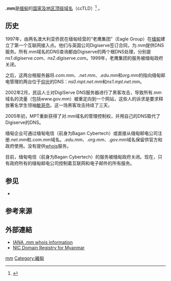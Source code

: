 {{Refimprove|time=2021-08-11T02:22:00+00:00}}
{{noteTA
|G1=IT
|1=zh-cn:国家和地区顶级域;zh-hk:國家及地區頂級域;zh-tw:國碼頂級網域名稱;
|2=zh-cn:顶级域;zh-hk:頂級域;zh-tw:頂級網域;
}}

'''.mm'''是[[缅甸|缅甸]]的[[国家及地区顶级域名|国家及地区顶级域名]]（ccTLD）<ref>{{cite web|url=https://www.iana.org/root-whois/mm.htm|title=IANA .mm whois information|accessdate=January 2011|archive-date=2008-08-21|archive-url=https://web.archive.org/web/20080821123721/http://www.iana.org/root-whois/mm.htm}}</ref> 。

== 历史 ==
1997年，由两名澳大利亚侨民在缅甸经营的“老鹰集团”（Eagle Group）在[[缅甸|缅甸]]建立了第一个互联网接入点。他们与英国公司Digiserve签订合同，为.mm提供DNS服务。所有.mm域名的DNS查询都由Digiserve的两个根DNS处理，分别是''ns1.digiserve.com''、''ns2.digiserve.com''。1999年，老鹰集团的服务被缅甸政府关闭。

之后，这两台根服务器将''.com.mm''、''.net.mm''、''.edu.mm''和''org.mm''的{{tsl|en|SOA record|SOA记录}}指向缅甸邮电管理的两台位于[[仰光|仰光]]的DNS：''ns0.mpt.net.mm''和''ns1.mpt.net.mm''。

2002年2月，民运人士对DigiServe DNS服务器进行了黑客攻击，导致所有.mm域名的流量（包括www.gov.mm）被重定向到一个网站，这些人的诉求是要求释放著名学生领袖[[敏哥奈|敏哥奈]]。这一场黑客攻击持续了三天。

2005年初，MPT重新获得了对.mm域名的管理控制权，并用自己的DNS取代了Digiserve的DNS。

缅甸企业可通过缅甸电信（前身为Bagan Cybertech）或直接从缅甸邮电公司注册''.net.mm''和''.com.mm''域名。''.edu.mm''、''.org.mm''、''.gov.mm''域名保留供官方和政府使用。没有提供[[whois|whois]]服务。

目前，缅甸电信（前身为Bagan Cybertech）的服务被缅甸政府关闭。现在，只有政府所有的缅甸邮电公司控制着互联网和电子邮件的所有服务。

== 参见 ==
* {{tsl|en|Internet in Burma||缅甸的互联网}}

== 参考来源 ==
{{reflist}}

== 外部連結 ==
* [http://www.iana.org/root-whois/mm.htm IANA .mm whois information] {{Wayback|url=http://www.iana.org/root-whois/mm.htm |date=20080821123721 }}
* [https://archive.is/20121204162622/http://www.nic.mm/ NIC Domain Registry for Myanmar]

{{CcTLD}}

[[Category:國家及地區頂級域|mm]]
[[Category:緬甸|Category:緬甸]]